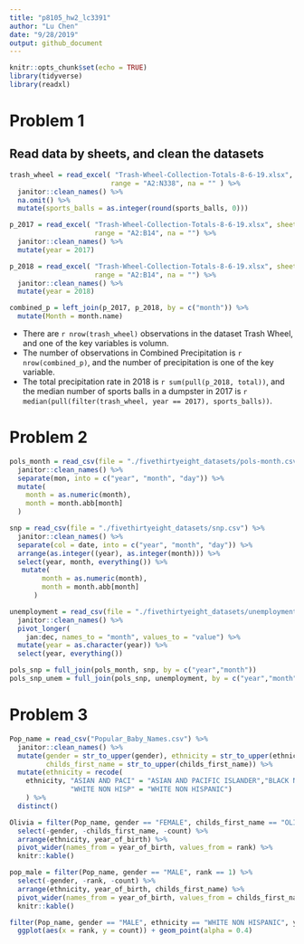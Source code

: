 ```yaml
---
title: "p8105_hw2_lc3391"
author: "Lu Chen"
date: "9/28/2019"
output: github_document
---
```


```r
knitr::opts_chunk$set(echo = TRUE)
library(tidyverse)
library(readxl)
```

# Problem 1

## Read data by sheets, and clean the datasets
```r
trash_wheel = read_excel( "Trash-Wheel-Collection-Totals-8-6-19.xlsx", sheet = "Mr. Trash Wheel",
                         range = "A2:N338", na = "" ) %>% 
  janitor::clean_names() %>% 
  na.omit() %>% 
  mutate(sports_balls = as.integer(round(sports_balls, 0)))

p_2017 = read_excel( "Trash-Wheel-Collection-Totals-8-6-19.xlsx", sheet = "2017 Precipitation", 
                     range = "A2:B14", na = "") %>% 
  janitor::clean_names() %>% 
  mutate(year = 2017)

p_2018 = read_excel( "Trash-Wheel-Collection-Totals-8-6-19.xlsx", sheet = "2018 Precipitation",
                     range = "A2:B14", na = "") %>%  
  janitor::clean_names() %>% 
  mutate(year = 2018)

combined_p = left_join(p_2017, p_2018, by = c("month")) %>% 
  mutate(Month = month.name)

```
- There are `r nrow(trash_wheel)` observations in the dataset Trash Wheel, and one of the key variables is volumn. 
- The number of observations in Combined Precipitation is `r nrow(combined_p)`, and the number of precipitation is one of the key variable.
- The total precipitation rate in 2018 is `r sum(pull(p_2018, total))`, and the median number of sports balls in a dumpster in 2017 is `r median(pull(filter(trash_wheel, year == 2017), sports_balls))`.

# Problem 2
```r
pols_month = read_csv(file = "./fivethirtyeight_datasets/pols-month.csv") %>% 
  janitor::clean_names() %>% 
  separate(mon, into = c("year", "month", "day")) %>% 
  mutate(
    month = as.numeric(month),
    month = month.abb[month]
  )

snp = read_csv(file = "./fivethirtyeight_datasets/snp.csv") %>% 
  janitor::clean_names() %>% 
  separate(col = date, into = c("year", "month", "day")) %>% 
  arrange(as.integer((year), as.integer(month))) %>% 
  select(year, month, everything()) %>% 
   mutate(
        month = as.numeric(month),
        month = month.abb[month]
      )

unemployment = read_csv(file = "./fivethirtyeight_datasets/unemployment.csv") %>% 
  janitor::clean_names() %>% 
  pivot_longer(
    jan:dec, names_to = "month", values_to = "value") %>% 
  mutate(year = as.character(year)) %>% 
  select(year, everything())

pols_snp = full_join(pols_month, snp, by = c("year","month"))
pols_snp_unem = full_join(pols_snp, unemployment, by = c("year","month"))

```

# Problem 3
```r
Pop_name = read_csv("Popular_Baby_Names.csv") %>% 
  janitor::clean_names() %>% 
  mutate(gender = str_to_upper(gender), ethnicity = str_to_upper(ethnicity),
         childs_first_name = str_to_upper(childs_first_name)) %>% 
  mutate(ethnicity = recode(
    ethnicity, "ASIAN AND PACI" = "ASIAN AND PACIFIC ISLANDER","BLACK NON HISP" = "BLACK NON HISPANIC",
               "WHITE NON HISP" = "WHITE NON HISPANIC")
    ) %>% 
  distinct()

Olivia = filter(Pop_name, gender == "FEMALE", childs_first_name == "OLIVIA") %>% 
  select(-gender, -childs_first_name, -count) %>%
  arrange(ethnicity, year_of_birth) %>% 
  pivot_wider(names_from = year_of_birth, values_from = rank) %>% 
  knitr::kable()

pop_male = filter(Pop_name, gender == "MALE", rank == 1) %>% 
  select(-gender, -rank, -count) %>% 
  arrange(ethnicity, year_of_birth, childs_first_name) %>% 
  pivot_wider(names_from = year_of_birth, values_from = childs_first_name) %>%
  knitr::kable()

filter(Pop_name, gender == "MALE", ethnicity == "WHITE NON HISPANIC", year_of_birth == 2016) %>% 
  ggplot(aes(x = rank, y = count)) + geom_point(alpha = 0.4)
```


